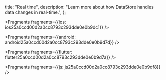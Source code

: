   title: "Real time",
  description: "Learn more about how DataStore handles data changes in real-time.",
};






<Fragments fragments={{ios: ios25a0ccd00d2a0cc8793c293dde0e0b9dc1}} />



<Fragments fragments={{android: android25a0ccd00d2a0cc8793c293dde0e0b9d7d}} />



<Fragments fragments={{flutter: flutter25a0ccd00d2a0cc8793c293dde0e0b9d7a}} />



<Fragments fragments={{js: js25a0ccd00d2a0cc8793c293dde0e0b9df8}} />

